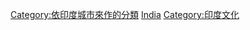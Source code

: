 [[Category:依印度城市來作的分類|Category:依印度城市來作的分類]]
[[Category:各國各城市文化|India]]
[[Category:印度文化|Category:印度文化]]
